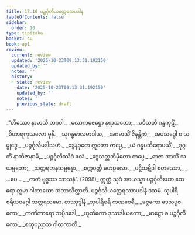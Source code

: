```yaml
---
title: 17.10 ပဉ္စင်္ဂုလိယတ္ထေရအပဒါန
tableOfContents: false
sidebar:
  order: 10
type: tipitaka
basket: su
book: ap1
review:
  current: review
  updated: '2025-10-23T09:13:31.192150'
  updated_by: ''
  notes: ''
  history:
  - state: review
    date: '2025-10-23T09:13:31.192150'
    updated_by: ''
    notes: ''
    previous_state: draft
---
```



<ReviewStatus review={frontmatter.review} showDetails={true} />

<HypothesisAnnotation frontmatter={frontmatter} />

<DynamicBreadcrumb />

<Division number="50" book="ap1" e="ch" v="20" p="206">

<Paragraph number="2500" type="verses" book="ap1">
_“တိဿော နာမာသိ ဘဂဝါ,_  
_လောကဇေဋ္ဌော နရာသဘော;_  
_ပဝိသတိ ဂန္ဓကုဋိံ,_  
_ဝိဟာရကုသလော မုနိ._  

</Paragraph>

</Division>
<Division number="51" book="ap1" e="ch" v="20" p="206">

<Paragraph number="2501" type="verses" book="ap1">
_သုဂန္ဓမာလမာဒါယ,_  
_အဂမာသိံ ဇိနန္တိကံ;_  
_အပသဒ္ဒေါ စ သမ္ဗုဒ္ဓေ,_  
_ပဉ္စင်္ဂုလိမဒါသဟံ._  

</Paragraph>

</Division>
<Division number="52" book="ap1" e="ch" v="20" p="206">

<Paragraph number="2502" type="verses" book="ap1">
_ဒွေနဝုတေ ဣတော ကပ္ပေ,_  
_ယံ ဂန္ဓမဘိရောပယိံ;_  
_ဒုဂ္ဂတိံ နာဘိဇာနာမိ,_  
_ပဉ္စင်္ဂုလိဿိဒံ ဖလံ._  

</Paragraph>

</Division>
<Division number="53" book="ap1" e="ch" v="20" p="206">

<Paragraph number="2503" type="verses" book="ap1">
_ဒွေသတ္တတိမှိတော ကပ္ပေ,_  
_ရာဇာ အာသိံ သယမ္ပဘော;_  
_သတ္တရတနသမ္ပန္နော,_  
_စက္ကဝတ္တီ မဟဗ္ဗလော._  

</Paragraph>

</Division>
<Division number="54" book="ap1" e="ch" v="20" p="206">

<Paragraph number="2504" type="verses" book="ap1">
_ပဋိသမ္ဘိဒါ စတဿော,_  
_ …ပေ… _  
_ကတံ ဗုဒ္ဓဿ သာသနံ”. (2098)_  

</Paragraph>

<Paragraph number="2505" book="ap1">
ဣတ္ထံ သုဒံ အာယသ္မာ ပဉ္စင်္ဂုလိယော ထေရော ဣမာ ဂါထာယော အဘာသိတ္ထာတိ.

</Paragraph>
</Division>

<Paragraph number="2506" type="center" book="ap1">
ပဉ္စင်္ဂုလိယတ္ထေရဿာပဒါနံ ဒသမံ.



</Paragraph>

<Paragraph number="2507" type="center" book="ap1">
သုပါရိစရိယဝဂ္ဂေါ သတ္တရသမော.



</Paragraph>

<Paragraph number="2508" type="center" book="ap1">
တဿုဒ္ဒါနံ


</Paragraph>

<Paragraph number="2509" type="verses" book="ap1">
_သုပါရိစရိ ကဏဝေရီ,_  
_ခဇ္ဇကော ဒေသပူဇကော;_  
_ကဏိကာရော သပ္ပိဒဒေါ,_  
_ယူထိကော ဒုဿဒါယကော;_  
_မာဠော စ ပဉ္စင်္ဂုလိကော,_  
_စတုပညာသ ဂါထကာတိ._
</Paragraph>